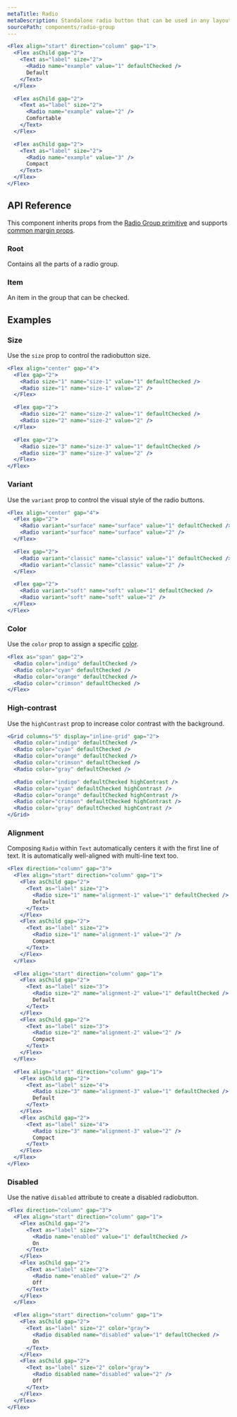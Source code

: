 ```yaml
---
metaTitle: Radio
metaDescription: Standalone radio button that can be used in any layout.
sourcePath: components/radio-group
---
```


```jsx live=true
<Flex align="start" direction="column" gap="1">
  <Flex asChild gap="2">
    <Text as="label" size="2">
      <Radio name="example" value="1" defaultChecked />
      Default
    </Text>
  </Flex>

  <Flex asChild gap="2">
    <Text as="label" size="2">
      <Radio name="example" value="2" />
      Comfortable
    </Text>
  </Flex>

  <Flex asChild gap="2">
    <Text as="label" size="2">
      <Radio name="example" value="3" />
      Compact
    </Text>
  </Flex>
</Flex>
```

## API Reference

This component inherits props from the [Radio Group primitive](/primitives/docs/components/radio-group) and supports [common margin props](/themes/docs/theme/layout#margin-props).

### Root

Contains all the parts of a radio group.

<ThemesPropsTable defs="radioGroupRootPropDefs" />

### Item

An item in the group that can be checked.

## Examples

### Size

Use the `size` prop to control the radiobutton size.

```jsx live=true
<Flex align="center" gap="4">
  <Flex gap="2">
    <Radio size="1" name="size-1" value="1" defaultChecked />
    <Radio size="1" name="size-1" value="2" />
  </Flex>

  <Flex gap="2">
    <Radio size="2" name="size-2" value="1" defaultChecked />
    <Radio size="2" name="size-2" value="2" />
  </Flex>

  <Flex gap="2">
    <Radio size="3" name="size-3" value="1" defaultChecked />
    <Radio size="3" name="size-3" value="2" />
  </Flex>
</Flex>
```

### Variant

Use the `variant` prop to control the visual style of the radio buttons.

```jsx live=true
<Flex align="center" gap="4">
  <Flex gap="2">
    <Radio variant="surface" name="surface" value="1" defaultChecked />
    <Radio variant="surface" name="surface" value="2" />
  </Flex>

  <Flex gap="2">
    <Radio variant="classic" name="classic" value="1" defaultChecked />
    <Radio variant="classic" name="classic" value="2" />
  </Flex>

  <Flex gap="2">
    <Radio variant="soft" name="soft" value="1" defaultChecked />
    <Radio variant="soft" name="soft" value="2" />
  </Flex>
</Flex>
```

### Color

Use the `color` prop to assign a specific [color](/themes/docs/theme/color).

```jsx live=true
<Flex as="span" gap="2">
  <Radio color="indigo" defaultChecked />
  <Radio color="cyan" defaultChecked />
  <Radio color="orange" defaultChecked />
  <Radio color="crimson" defaultChecked />
</Flex>
```

### High-contrast

Use the `highContrast` prop to increase color contrast with the background.

```jsx live=true
<Grid columns="5" display="inline-grid" gap="2">
  <Radio color="indigo" defaultChecked />
  <Radio color="cyan" defaultChecked />
  <Radio color="orange" defaultChecked />
  <Radio color="crimson" defaultChecked />
  <Radio color="gray" defaultChecked />

  <Radio color="indigo" defaultChecked highContrast />
  <Radio color="cyan" defaultChecked highContrast />
  <Radio color="orange" defaultChecked highContrast />
  <Radio color="crimson" defaultChecked highContrast />
  <Radio color="gray" defaultChecked highContrast />
</Grid>
```

### Alignment

Composing `Radio` within `Text` automatically centers it with the first line of text. It is automatically well-aligned with multi-line text too.

```jsx live="true" line="3-8,18-23,33-38"
<Flex direction="column" gap="3">
  <Flex align="start" direction="column" gap="1">
    <Flex asChild gap="2">
      <Text as="label" size="2">
        <Radio size="1" name="alignment-1" value="1" defaultChecked />
        Default
      </Text>
    </Flex>
    <Flex asChild gap="2">
      <Text as="label" size="2">
        <Radio size="1" name="alignment-1" value="2" />
        Compact
      </Text>
    </Flex>
  </Flex>

  <Flex align="start" direction="column" gap="1">
    <Flex asChild gap="2">
      <Text as="label" size="3">
        <Radio size="2" name="alignment-2" value="1" defaultChecked />
        Default
      </Text>
    </Flex>
    <Flex asChild gap="2">
      <Text as="label" size="3">
        <Radio size="2" name="alignment-2" value="2" />
        Compact
      </Text>
    </Flex>
  </Flex>

  <Flex align="start" direction="column" gap="1">
    <Flex asChild gap="2">
      <Text as="label" size="4">
        <Radio size="3" name="alignment-3" value="1" defaultChecked />
        Default
      </Text>
    </Flex>
    <Flex asChild gap="2">
      <Text as="label" size="4">
        <Radio size="3" name="alignment-3" value="2" />
        Compact
      </Text>
    </Flex>
  </Flex>
</Flex>
```

### Disabled

Use the native `disabled` attribute to create a disabled radiobutton.

```jsx live="true"
<Flex direction="column" gap="3">
  <Flex align="start" direction="column" gap="1">
    <Flex asChild gap="2">
      <Text as="label" size="2">
        <Radio name="enabled" value="1" defaultChecked />
        On
      </Text>
    </Flex>
    <Flex asChild gap="2">
      <Text as="label" size="2">
        <Radio name="enabled" value="2" />
        Off
      </Text>
    </Flex>
  </Flex>

  <Flex align="start" direction="column" gap="1">
    <Flex asChild gap="2">
      <Text as="label" size="2" color="gray">
        <Radio disabled name="disabled" value="1" defaultChecked />
        On
      </Text>
    </Flex>
    <Flex asChild gap="2">
      <Text as="label" size="2" color="gray">
        <Radio disabled name="disabled" value="2" />
        Off
      </Text>
    </Flex>
  </Flex>
</Flex>
```
